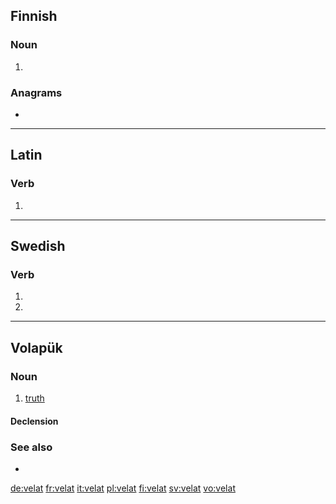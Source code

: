 {{also|vêlât|velät}}
==Finnish==

===Noun===
{{head|fi|noun form}}

# {{fi-form of|liha|case=nominative|pl=plural}}

===Anagrams===
* {{l|fi|alvet}}

----

==Latin==

===Verb===
{{la-verb-form|vēlat}}

# {{inflection of|vēlō||3|s|pres|actv|indc|lang=la}}

----

==Swedish==

===Verb===
{{head|sv|verb form}}

# {{sv-verb-form-sup|vela}}
# {{sv-verb-form-sup|vilja}}

----

==Volapük==

===Noun===
{{vo-noun}}

# [[truth]]

====Declension====
{{vo-decl-noun}}

===See also===
* {{l|vo|verat}}

[[de:velat]]
[[fr:velat]]
[[it:velat]]
[[pl:velat]]
[[fi:velat]]
[[sv:velat]]
[[vo:velat]]